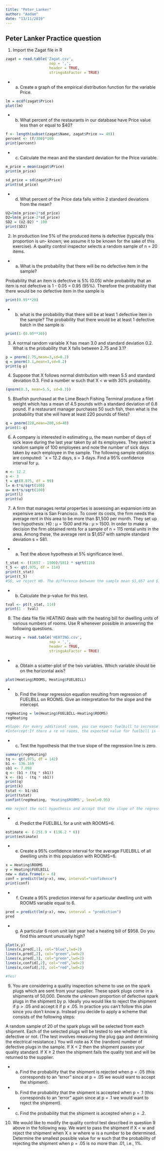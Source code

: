 ```yaml
---
title: "Peter_Lanker"
author: "Aadam"
date: "13/11/2019"
---
```


## Peter Lanker Practice question

1. Import the Zagat file in R
```r
zagat = read.table('Zagat.csv',
                    sep = ',',
                    header = TRUE,
                    stringsAsFactor = TRUE)
```


- a) Create a graph of the empirical distribution function for the variable Price.
```r
lm = ecdf(zagat$Price)
plot(lm)
```

- b) What percent of the restaurants in our database have Price value less than or equal to $40?
```r
f <- length(subset(zagat$Name, zagat$Price >= 40))
percent <- (f/300)*100
print(percent)
```

- c) Calculate the mean and the standard deviation for the Price variable.
```r
m_price = mean(zagat$Price)
print(m_price)
```


```r
sd_price = sd(zagat$Price)
print(sd_price)
```


- d) What percent of the Price data falls within 2 standard deviations from the mean?
```r
U2=lm(m_price+2*sd_price)
D2=lm(m_price-2*sd_price)
SD2 = (U2-D2) * 100
print(SD2)
```

2. In production line 5% of the produced items is defective (typically this proportion is un-
known; we assume it to be known for the sake of this exercise). A quality control inspector
selects a random sample of n = 20 items.

- a) What is the probability that there will be no defective item in the sample?

Probability that an item is defective is 5% (0.05) while probability that an item is not defective is 1 - 0.05 = 0.95 (95%). Therefore the probability that there would be no defective item in the sample is 
```r
print(0.95**20)
```

- b) what is the probability that there will be at least 1 defective item in the sample?
The probability that there would be at least 1 defective batch in the sample is
```r
print(1-(0.95**20))
```

3. A normal random variable X has mean 3.0 and standard deviation 0.2. What is the
probability that X falls between 2.75 and 3.1?
```r
p = pnorm(2.75,mean=3,sd=0.2)
q = pnorm(3.1,mean=3,sd=0.2)
print(q-p)

```


4. Suppose that X follows normal distribution with mean 5.5 and standard deviation 0.3.
Find a number w such that X < w with 30% probability.
```r
(qnorm(0.3, mean=5.5, sd=0.3))
```

5. Bluefish purchased at the Lime Beach Fishing Terminal produce a filet weight which
has a mean of 4.5 pounds with a standard deviation of 0.8 pound. If a restaurant manager
purchases 50 such fish, then what is the probability that she will have at least 220 pounds
of filets?

```r
q = pnorm(228,mean=200,sd=40)
print(1-q)
```

6. A company is interested in estimating μ, the mean number of days of sick leave during
the last year taken by all its employees. They select a random sample of 100 employees and
note the number of sick days taken by each employee in the sample. The following sample
statistics are computed: ¯x = 12.2 days, s = 3 days. Find a 95% confidence interval for μ.
```r
m <- 12.2
s <- 3
t = qt(0.975, df = 99)
l= m-t*s/sqrt(100)
u= m+t*s/sqrt(100)
print(l)
print(u)
```

7. A firm that manages rental properties is assessing an expansion into an expensive area
is San Francisco. To cover its costs, the firm needs the average rent in this area to be more
than $1,500 per month. They set up two hypothesis: H0 : μ = 1500 and Ha : μ > 1500.
In order to make a decision the firm obtained rents for a sample of n = 115 rental units in the area. Among these, the average rent is $1,657 with sample standard deviation s = 581.

- a) Test the above hypothesis at 5% significance level.
```r
t_stat <- ((1657 - 1500)/581) * sqrt(115)
t_5 <- qt(.975, df = 114)
print(t_stat)
print(t_5)
#SO, we reject H0. The difference between the sample mean $1,657 and $1,500 is statistically different at 5% 
``` 

- b) Calculate the p-value for this test.
```r
tval <- pt(t_stat, 114)
print(1 - tval)
```
8. The data file file HEATING deals with the heating bill for dwelling units of various
numbers of rooms. Use R whenever possible in answering the following questions.
```r
Heating = read.table('HEATING.csv',
                    sep = ',',
                    header = TRUE,
                    stringsAsFactor = TRUE)
```
- a) Obtain a scatter-plot of the two variables. Which variable should be on the horizontal
axis?
```r
plot(Heating$ROOMS, Heating$FUELBILL)
```

- b) Find the linear regression equation resulting from regression of FUELBILL on ROOMS.
Give an interpretation for the slope and the intercept.
```r
regHeating = lm(Heating$FUELBILL~Heating$ROOMS)
regHeating

#Slope: For every additional room, you can expect fuelbill to increase by an average of 136.2
#Intercept:If there a re no rooms, the expected value for fuelbill is -251.9. The intercept is negative which is hard to since fuelbill is meant to be either 0 or positive
```

- c) Test the hypothesis that the true slope of the regression line is zero.
```r
summary(regHeating)
tq <- qt(.975, df = 142)
b1 <- 136.169
sb1 <- 7.098
q <- (b1 + (tq * sb1))
k <- (b1 - (tq * sb1))
print(q)
print(k)
tstat <- b1/sb1
print(tstat)
confint(regHeating, 'Heating$ROOMS', level=0.95)

#We reject the null hypothesis and accept that the slope of the regression line is not zero(0).
```


- d) Predict the FUELBILL for a unit with ROOMS=6.
```r
estimate <- (-251.9 + (136.2 * 6))
print(estimate)
```

- e) Create a 95% confidence interval for the average FUELBILL of all dwelling units in this
population with ROOMS=6.
```r
x = Heating$ROOMS
y = Heating$FUELBILL
new = data.frame(x = 6)
conf = predict(lm(y~x), new, interval="confidence")
print(conf)

```

- f) Create a 95% prediction interval for a particular dwelling unit with ROOMS variable
equal to 6.
```r
pred = predict(lm(y~x), new, interval = "prediction")
pred
```

- g) A particular 6 room unit last year had a heating bill of $958. Do you find this amount
unusually high?

```r
plot(x,y)
lines(x,pred[,1], col="blue",lwd=2)
lines(x,pred[,2], col="green",lwd=2)
lines(x,pred[,3], col="green",lwd=2)
lines(x,confid[,2], col="red",lwd=2)
lines(x,confid[,3], col="red",lwd=2)

#Yes!
```

9. You are considering a quality inspection scheme to use on the spark plugs which are sent
from your supplier. These spark plugs come in a shipments of 50,000. Denote the unknown
proportion of defective spark plugs in the shipment by p. Ideally you would like to reject the
shipment if p > .05 and accept it if p ≤ .05. In practice you can’t follow this plan since you
don’t know p. Instead you decide to apply a scheme that consists of the following steps:

A random sample of 20 of the spark plugs will be selected from each shipment. Each of
the selected plugs will be tested to see whether it is defective or not. (The test involves
measuring the plug gap and determining the electrical resistance.) You will note as X the
(random) number of defective plugs in the sample. If X < 2 then the shipment passes your
quality standard. If X ≥ 2 then the shipment fails the quality test and will be returned to
the supplier.

- a) Find the probability that the shipment is rejected when p = .05 (this corresponds to an
“error” since at p = .05 we would want to accept the shipment).


- b) Find the probability that the shipment is accepted when p = .1 (this corresponds to an
“error” again since at p = .1 we would want to reject the shipment).

- c) Find the probability that the shipment is accepted when p = .2.



10. We would like to modify the quality control test described in question 9 above in the
following way. We want to pass the shipment if X < w and reject the shipment when
X ≥ w where w is a number to be determined. Determine the smallest possible value for w
such that the probability of rejecting the shipment when p = .05 is no more than .01, i.e., 1%. 
